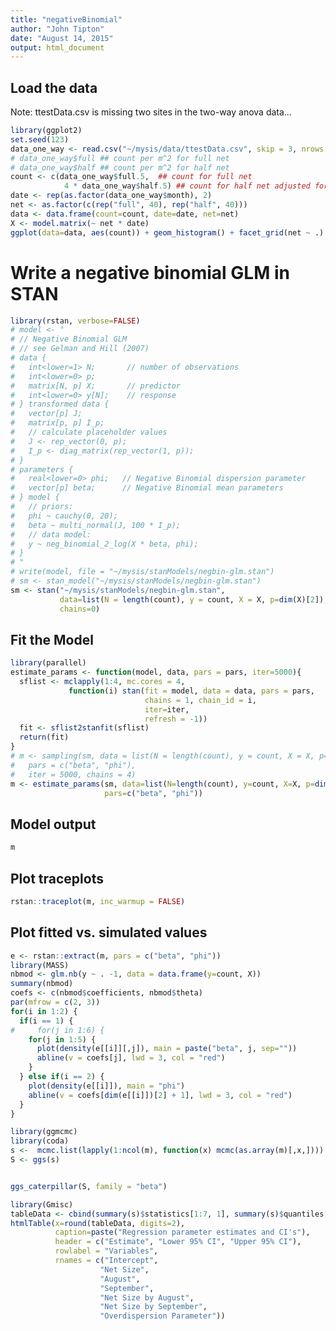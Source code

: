 ```yaml
---
title: "negativeBinomial"
author: "John Tipton"
date: "August 14, 2015"
output: html_document
---
```


## Load the data
Note: ttestData.csv is missing two sites in the two-way anova data...

```r
library(ggplot2)
set.seed(123)
data_one_way <- read.csv("~/mysis/data/ttestData.csv", skip = 3, nrows = 40, header = TRUE)
# data_one_way$full ## count per m^2 for full net
# data_one_way$half ## count per m^2 for half net
count <- c(data_one_way$full.5,  ## count for full net
            4 * data_one_way$half.5) ## count for half net adjusted for radius
date <- rep(as.factor(data_one_way$month), 2)
net <- as.factor(c(rep("full", 40), rep("half", 40)))
data <- data.frame(count=count, date=date, net=net)
X <- model.matrix(~ net * date)
ggplot(data=data, aes(count)) + geom_histogram() + facet_grid(net ~ .)
```

# Write a negative binomial GLM in STAN

```r
library(rstan, verbose=FALSE)
# model <- "
# // Negative Binomial GLM
# // see Gelman and Hill (2007)
# data {
#   int<lower=1> N;       // number of observations
#   int<lower=0> p;
#   matrix[N, p] X;       // predictor
#   int<lower=0> y[N];    // response
# } transformed data {
#   vector[p] J;
#   matrix[p, p] I_p;
#   // calculate placeholder values
#   J <- rep_vector(0, p);
#   I_p <- diag_matrix(rep_vector(1, p));
# }
# parameters {
#   real<lower=0> phi;   // Negative Binomial dispersion parameter
#   vector[p] beta;      // Negative Binomial mean parameters
# } model {
#   // priors:
#   phi ~ cauchy(0, 20);
#   beta ~ multi_normal(J, 100 * I_p);
#   // data model:
#   y ~ neg_binomial_2_log(X * beta, phi);
# }
# "
# write(model, file = "~/mysis/stanModels/negbin-glm.stan")
# sm <- stan_model("~/mysis/stanModels/negbin-glm.stan")
sm <- stan("~/mysis/stanModels/negbin-glm.stan", 
           data=list(N = length(count), y = count, X = X, p=dim(X)[2]),
           chains=0)
```
## Fit the Model

```r
library(parallel)
estimate_params <- function(model, data, pars = pars, iter=5000){
  sflist <- mclapply(1:4, mc.cores = 4,
             function(i) stan(fit = model, data = data, pars = pars,
                              chains = 1, chain_id = i,
                              iter=iter,
                              refresh = -1))
  fit <- sflist2stanfit(sflist)
  return(fit)
}
# m <- sampling(sm, data = list(N = length(count), y = count, X = X, p=dim(X)[2]),
#   pars = c("beta", "phi"),
#   iter = 5000, chains = 4)
m <- estimate_params(sm, data=list(N=length(count), y=count, X=X, p=dim(X)[2]),
                     pars=c("beta", "phi"))
```

## Model output
```r
m
```

## Plot traceplots
```r
rstan::traceplot(m, inc_warmup = FALSE)
```

## Plot fitted vs. simulated values

```r
e <- rstan::extract(m, pars = c("beta", "phi"))
library(MASS)
nbmod <- glm.nb(y ~ . -1, data = data.frame(y=count, X))
summary(nbmod)
coefs <- c(nbmod$coefficients, nbmod$theta)
par(mfrow = c(2, 3))
for(i in 1:2) {
  if(i == 1) {
#     for(j in 1:6) {
    for(j in 1:5) {
      plot(density(e[[i]][,j]), main = paste("beta", j, sep=""))
      abline(v = coefs[j], lwd = 3, col = "red")
    }
  } else if(i == 2) {
    plot(density(e[[i]]), main = "phi")
    abline(v = coefs[dim(e[[i]])[2] + 1], lwd = 3, col = "red")
  }
}
```


```r
library(ggmcmc)
library(coda)
s <-  mcmc.list(lapply(1:ncol(m), function(x) mcmc(as.array(m)[,x,])))
S <- ggs(s)


ggs_caterpillar(S, family = "beta") 
```


```r
library(Gmisc)
tableData <- cbind(summary(s)$statistics[1:7, 1], summary(s)$quantiles[1:7, c(1, 5)])
htmlTable(x=round(tableData, digits=2),
          caption=paste("Regression parameter estimates and CI's"),
          header = c("Estimate", "Lower 95% CI", "Upper 95% CI"),
          rowlabel = "Variables",
          rnames = c("Intercept",
                    "Net Size",
                    "August",
                    "September",
                    "Net Size by August",
                    "Net Size by September",
                    "Overdispersion Parameter"))
```

